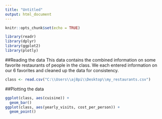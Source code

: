 ---
title: "Untitled"
output: html_document
---

```{r setup, include=FALSE}
knitr::opts_chunk$set(echo = TRUE)

library(readr)
library(dplyr)
library(ggplot2)
library(plotly)
```

##Reading the data
This data contains the combined information on some favorite restaurants of people in the class.  We each entered information on our 6 favorites and cleaned up the data for consistency.

```{r}
class <- read.csv("C:\\Users\\aj8pi\\Desktop\\my_restaurants.csv")
```

##Plotting the data
```{r}
ggplot(class, aes(cuisine)) +
  geom_bar()
ggplot(class, aes(yearly_visits, cost_per_person)) +
  geom_point()


```